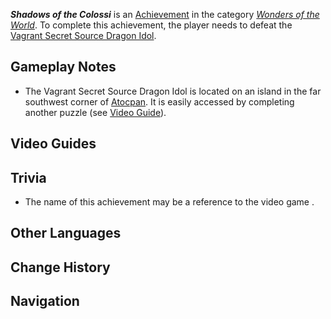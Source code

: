 {{Achievement Infobox
|id           = 81575
|order id     = 1570
|category     = Wonders of the World
|description  = Complete all challenges and defeat the lost Secret Source Dragon Idol.
|requirements = Defeat the [[Vagrant Secret Source Dragon Idol]]
|primogems    = 5
|quest        = 
|type         = Exploration
|hidden       = 1
}}
'''''Shadows of the Colossi''''' is an [[Achievement]] in the category ''[[Wonders of the World]]''. To complete this achievement, the player needs to defeat the [[Vagrant Secret Source Dragon Idol]].

==Gameplay Notes==
* The Vagrant Secret Source Dragon Idol is located on an island in the far southwest corner of [[Atocpan]]. It is easily accessed by completing another puzzle (see [[#Video Guides|Video Guide]]).
<!--
==Gallery==
{{Preview
|size=300px
|file=
|caption=
}}
-->
==Video Guides==
{{EVT
|video1   = https://youtu.be/R8o97EHXkCc?si=slJc2AuqenKMmQCv
|caption1 = Shadows of the Colossi
}}

==Trivia==
* The name of this achievement may be a reference to the video game ''{{w|Shadow of the Colossus}}''.

==Other Languages==
{{Other Languages
|en       = Shadows of the Colossi
|zhs      = 巨像之影
|zhs_rm   = 
|zht      = 巨像之影
|zht_rm   = 
|zh_tl    = 
|ja       = 巨像の影
|ja_rm    = 
|ja_tl    = 
|ko       = 소년과 거상
|ko_tl    = 
|es       = La sombra del coloso
|es_tl    = The Shadow of the Colossus
|fr       = Ombre des colosses
|fr_tl    = Shadow of the Colossi
|ru       = В тени гигантов
|ru_tl    = 
|th       = 
|vi       = Bóng Hình Khổng Lồ
|vi_tl    = 
|de       = Schatten des Kolosses
|de_tl    = 
|id       = Bayang-Bayang Sang Raksasa
|id_tl    = Shadows of the Giant
|pt       = Nas Sombras de Gigantes
|pt_tl    = 
|tr       = Devlerin Gölgeleri
|tr_tl    = 
|it       = All'ombra del colosso
|it_tl    = 
}}

==Change History==
{{Change History|5.5}}

==Navigation==
{{Achievement Navbox}}